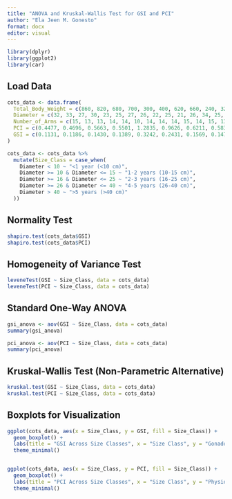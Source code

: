 ```yaml
---
title: "ANOVA and Kruskal-Wallis Test for GSI and PCI"
author: "Ela Jeen M. Gonesto"
format: docx
editor: visual
---
```


```r
library(dplyr)
library(ggplot2)
library(car)
```

## Load Data
```r
cots_data <- data.frame(
  Total_Body_Weight = c(860, 820, 680, 700, 300, 400, 620, 660, 240, 320, 280, 680, 760, 410, 730, 880, 560, 780, 940, 440, 570, 500, 360, 580, 400, 500, 440, 340, 680, 330, 490, 560, 440, 420, 1140, 1070, 520, 440, 780),
  Diameter = c(32, 33, 27, 30, 23, 25, 27, 26, 22, 25, 21, 26, 34, 25, 32, 34, 28, 32, 32, 25, 28, 25, 24, 26, 22, 29, 27, 21, 32, 23, 25, 27, 25, 24, 40, 36, 28, 29.5, 31),
  Number_of_Arms = c(15, 13, 13, 14, 14, 10, 14, 14, 14, 15, 14, 15, 13, 13, 14, 14, 14, 14, 15, 13, 14, 12, 15, 14, 15, 12, 14, 15, 14, 15, 13, 15, 13, 14, 13, 15, 12, 15, 15),
  PCI = c(0.4477, 0.4696, 0.5663, 0.5501, 1.2835, 0.9626, 0.6211, 0.5834, 1.6044, 1.2033, 1.3752, 0.5663, 0.5067, 0.9392, 0.5275, 0.4376, 0.6876, 0.4937, 0.4096, 0.8751, 0.6755, 0.7701, 1.0696, 0.6639, 0.9626, 0.7701, 0.8751, 1.1325, 0.5663, 1.1668, 0.7858, 0.6876, 0.8751, 0.9168, 0.3378, 0.3599, 0.7405, 0.8751, 0.4937),
  GSI = c(0.1131, 0.1186, 0.1430, 0.1389, 0.3242, 0.2431, 0.1569, 0.1473, 0.4052, 0.3039, 0.3473, 0.1430, 0.1280, 0.2372, 0.1332, 0.1105, 0.1737, 0.1247, 0.1035, 0.2210, 0.1706, 0.1945, 0.2701, 0.1677, 0.2431, 0.1945, 0.2210, 0.2860, 0.1430, 0.2947, 0.1985, 0.1737, 0.2210, 0.2315, 0.0853, 0.0909, 0.1870, 0.2210, 0.1247)
)

cots_data <- cots_data %>%
  mutate(Size_Class = case_when(
    Diameter < 10 ~ "<1 year (<10 cm)",
    Diameter >= 10 & Diameter <= 15 ~ "1-2 years (10-15 cm)",
    Diameter >= 16 & Diameter <= 25 ~ "2-3 years (16-25 cm)",
    Diameter >= 26 & Diameter <= 40 ~ "4-5 years (26-40 cm)",
    Diameter > 40 ~ ">5 years (>40 cm)"
  ))
```

## Normality Test
```r
shapiro.test(cots_data$GSI)
shapiro.test(cots_data$PCI)
```

## Homogeneity of Variance Test
```r
leveneTest(GSI ~ Size_Class, data = cots_data)
leveneTest(PCI ~ Size_Class, data = cots_data)
```

## Standard One-Way ANOVA
```r
gsi_anova <- aov(GSI ~ Size_Class, data = cots_data)
summary(gsi_anova)

pci_anova <- aov(PCI ~ Size_Class, data = cots_data)
summary(pci_anova)
```

## Kruskal-Wallis Test (Non-Parametric Alternative)
```r
kruskal.test(GSI ~ Size_Class, data = cots_data)
kruskal.test(PCI ~ Size_Class, data = cots_data)
```

## Boxplots for Visualization
```r
ggplot(cots_data, aes(x = Size_Class, y = GSI, fill = Size_Class)) +
  geom_boxplot() +
  labs(title = "GSI Across Size Classes", x = "Size Class", y = "Gonadosomatic Index (GSI)") +
  theme_minimal()


ggplot(cots_data, aes(x = Size_Class, y = PCI, fill = Size_Class)) +
  geom_boxplot() +
  labs(title = "PCI Across Size Classes", x = "Size Class", y = "Physiological Condition Index (PCI)") +
  theme_minimal()
```






